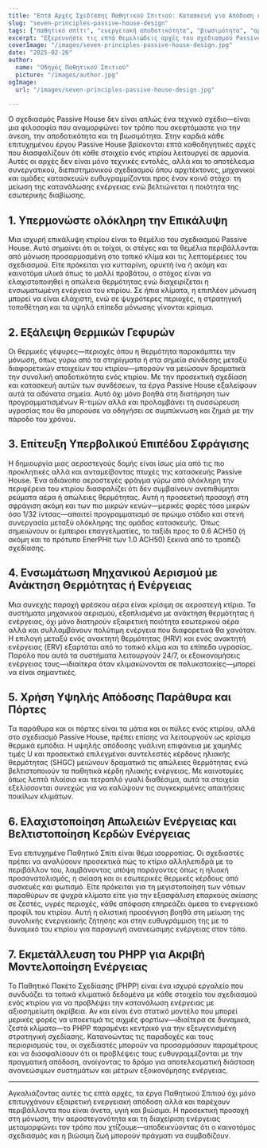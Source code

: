```yaml
---
title: "Επτά Αρχές Σχεδίασης Παθητικού Σπιτιού: Κατασκευή για Απόδοση και Άνεση"
slug: "seven-principles-passive-house-design"
tags: ["παθητικό σπίτι", "ενεργειακή αποδοτικότητα", "βιωσιμότητα", "αρχές σχεδίασης"]
excerpt: "Εξερευνήστε τις επτά θεμελιώδεις αρχές του σχεδιασμού Passive House που διασφαλίζουν ανώτερη ενεργειακή απόδοση, εξαιρετική ποιότητα εσωτερικού αέρα και διαρκή άνεση σε κάθε κλίμα."
coverImage: "/images/seven-principles-passive-house-design.jpg"
date: "2025-02-26"
author:
  name: "Οδηγός Παθητικού Σπιτιού"
  picture: "/images/author.jpg"
ogImage:
  url: "/images/seven-principles-passive-house-design.jpg"

---
```

Ο σχεδιασμός Passive House δεν είναι απλώς ένα τεχνικό σχέδιο—είναι μια φιλοσοφία που αναμορφώνει τον τρόπο που σκεφτόμαστε για την άνεση, την αποδοτικότητα και τη βιωσιμότητα. Στην καρδιά κάθε επιτυχημένου έργου Passive House βρίσκονται επτά καθοδηγητικές αρχές που διασφαλίζουν ότι κάθε στοιχείο ενός κτιρίου λειτουργεί σε αρμονία. Αυτές οι αρχές δεν είναι μόνο τεχνικές εντολές, αλλά και το αποτέλεσμα συνεργατικού, διεπιστημονικού σχεδιασμού όπου αρχιτέκτονες, μηχανικοί και ομάδες κατασκευών ευθυγραμμίζονται προς έναν κοινό στόχο: τη μείωση της κατανάλωσης ενέργειας ενώ βελτιώνεται η ποιότητα της εσωτερικής διαβίωσης.

## 1. Υπερμονώστε ολόκληρη την Επικάλυψη

Μια ισχυρή επικάλυψη κτιρίου είναι το θεμέλιο του σχεδιασμού Passive House. Αυτό σημαίνει ότι οι τοίχοι, οι στέγες και τα θεμέλια περιβάλλονται από μόνωση προσαρμοσμένη στο τοπικό κλίμα και τις λεπτομέρειες του σχεδιασμού. Είτε πρόκειται για κυτταρίνη, ορυκτή ίνα ή ακόμη και καινοτόμα υλικά όπως το μαλλί προβάτου, ο στόχος είναι να ελαχιστοποιηθεί η απώλεια θερμότητας ενώ διαχειρίζεται η ενσωματωμένη ενέργεια του κτιρίου. Σε ήπια κλίματα, η επιπλέον μόνωση μπορεί να είναι ελάχιστη, ενώ σε ψυχρότερες περιοχές, η στρατηγική τοποθέτηση και τα υψηλά επίπεδα μόνωσης γίνονται κρίσιμα.
## 2. Εξάλειψη Θερμικών Γεφυρών

Οι θερμικές γέφυρες—περιοχές όπου η θερμότητα παρακάμπτει την μόνωση, όπως γύρω από τα στηρίγματα ή στα σημεία σύνδεσης μεταξύ διαφορετικών στοιχείων του κτιρίου—μπορούν να μειώσουν δραματικά την συνολική αποδοτικότητα ενός κτιρίου. Με την προσεκτική σχεδίαση και κατασκευή αυτών των συνδέσεων, τα έργα Passive House εξαλείφουν αυτά τα αδύνατα σημεία. Αυτό όχι μόνο βοηθά στη διατήρηση των προγραμματισμένων R-τιμών αλλά και προλαμβάνει τη συσσώρευση υγρασίας που θα μπορούσε να οδηγήσει σε συμπύκνωση και ζημιά με την πάροδο του χρόνου.

## 3. Επίτευξη Υπερβολικού Επιπέδου Σφράγισης

Η δημιουργία μιας αεροστεγούς δομής είναι ίσως μία από τις πιο προκλητικές αλλά και ανταμείβοντας πτυχές της κατασκευής Passive House. Ένα αδιάκοπο αεροστεγές φράγμα γύρω από ολόκληρη την περιφέρεια του κτιρίου διασφαλίζει ότι δεν συμβαίνουν ανεπιθύμητοι ρεύματα αέρα ή απώλειες θερμότητας. Αυτή η προσεκτική προσοχή στη σφράγιση ακόμη και των πιο μικρών κενών—μερικές φορές τόσο μικρών όσο 1/32 ίντσας—απαιτεί προγραμματισμό σε πρώιμο στάδιο και στενή συνεργασία μεταξύ ολόκληρης της ομάδας κατασκευής. Όπως σημειώνουν οι έμπειροι επαγγελματίες, το ταξίδι προς το 0.6 ACH50 (ή ακόμη και το πρότυπο EnerPHit των 1.0 ACH50) ξεκινά από το τραπέζι σχεδίασης.
## 4. Ενσωμάτωση Μηχανικού Αερισμού με Ανάκτηση Θερμότητας ή Ενέργειας

Μια συνεχής παροχή φρέσκου αέρα είναι κρίσιμη σε αεροστεγή κτίρια. Τα συστήματα μηχανικού αερισμού, εξοπλισμένα με ανάκτηση θερμότητας ή ενέργειας, όχι μόνο διατηρούν εξαιρετική ποιότητα εσωτερικού αέρα αλλά και συλλαμβάνουν πολύτιμη ενέργεια που διαφορετικά θα χανόταν. Η επιλογή μεταξύ ενός ανακτητή θερμότητας (HRV) και ενός ανακτητή ενέργειας (ERV) εξαρτάται από το τοπικό κλίμα και τα επίπεδα υγρασίας. Παρόλο που αυτά τα συστήματα λειτουργούν 24/7, οι εξοικονομήσεις ενέργειας τους—ιδιαίτερα όταν κλιμακώνονται σε πολυκατοικίες—μπορεί να είναι σημαντικές.

## 5. Χρήση Υψηλής Απόδοσης Παράθυρα και Πόρτες

Τα παράθυρα και οι πόρτες είναι τα μάτια και οι πύλες ενός κτιρίου, αλλά στο σχεδιασμό Passive House, πρέπει επίσης να λειτουργούν ως κρίσιμα θερμικά εμπόδια. Η υψηλής απόδοσης γυάλινη επιφάνεια με χαμηλές τιμές U και προσεκτικά επιλεγμένοι συντελεστές κέρδους ηλιακής θερμότητας (SHGC) μειώνουν δραματικά τις απώλειες θερμότητας ενώ βελτιστοποιούν τα παθητικά κέρδη ηλιακής ενέργειας. Με καινοτομίες όπως λεπτά πλαίσια και τετραπλό γυαλί διαθέσιμα, αυτά τα στοιχεία εξελίσσονται συνεχώς για να καλύψουν τις συγκεκριμένες απαιτήσεις ποικίλων κλιμάτων.
## 6. Ελαχιστοποίηση Απωλειών Ενέργειας και Βελτιστοποίηση Κερδών Ενέργειας

Ένα επιτυχημένο Παθητικό Σπίτι είναι θέμα ισορροπίας. Οι σχεδιαστές πρέπει να αναλύσουν προσεκτικά πώς το κτίριο αλληλεπιδρά με το περιβάλλον του, λαμβάνοντας υπόψη παράγοντες όπως η ηλιακή προσανατολισμός, η σκίαση και οι εσωτερικές θερμικές κέρδους από συσκευές και φωτισμό. Είτε πρόκειται για τη μεγιστοποίηση των νότιων παραθύρων σε ψυχρά κλίματα είτε για την εξασφάλιση επαρκούς σκίασης σε ζεστές, υγρές περιοχές, κάθε απόφαση επηρεάζει άμεσα το ενεργειακό προφίλ του κτιρίου. Αυτή η ολιστική προσέγγιση βοηθά στη μείωση της συνολικής ενεργειακής ζήτησης και στην ευθυγράμμιση της με το δυναμικό του κτιρίου για παραγωγή ανανεώσιμης ενέργειας στον τόπο.

## 7. Εκμετάλλευση του PHPP για Ακριβή Μοντελοποίηση Ενέργειας

Το Παθητικό Πακέτο Σχεδίασης (PHPP) είναι ένα ισχυρό εργαλείο που συνδυάζει τα τοπικά κλιματικά δεδομένα με κάθε στοιχείο του σχεδιασμού ενός κτιρίου για να προβλέψει την κατανάλωση ενέργειας με αξιοσημείωτη ακρίβεια. Αν και είναι ένα στατικό μοντέλο που μπορεί μερικές φορές να υποεκτιμά τις αιχμές φορτίων—ιδιαίτερα σε δυναμικά, ζεστά κλίματα—το PHPP παραμένει κεντρικό για την εξευγενισμένη στρατηγική σχεδίασης. Κατανοώντας τις παραδοχές και τους περιορισμούς του, οι σχεδιαστές μπορούν να προσαρμόσουν παραμέτρους και να διασφαλίσουν ότι οι προβλέψεις τους ευθυγραμμίζονται με την πραγματική απόδοση, ανοίγοντας το δρόμο για αποτελεσματική διάσταση ανανεώσιμων συστημάτων και μέτρων εξοικονόμησης ενέργειας.

---

Αγκαλιάζοντας αυτές τις επτά αρχές, τα έργα Παθητικού Σπιτιού όχι μόνο επιτυγχάνουν εξαιρετική ενεργειακή απόδοση αλλά και παρέχουν περιβάλλοντα που είναι άνετα, υγιή και βιώσιμα. Η προσεκτική προσοχή στη μόνωση, την αεροστεγανότητα και τη διαχείριση ενέργειας μεταμορφώνει τον τρόπο που χτίζουμε—αποδεικνύοντας ότι ο καινοτόμος σχεδιασμός και η βιώσιμη ζωή μπορούν πράγματι να συμβαδίζουν.
